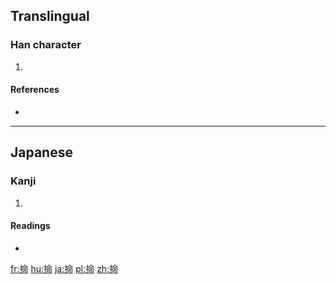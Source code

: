 ==Translingual==

===Han character===
{{Han char|rn=64|rad=手|as=08|sn=11|four=|canj=手人一中 (QOML)}}

# {{defn|Han|sort=手08}}

====References====
* {{Han ref|kx=0440.181|hdz=31900.071|uh=63B5|ud=25525}}

----

==Japanese==

===Kanji===
{{ja-kanji|grade=|rs=手08}}

# {{defn|lang=ja|sort=手08}}

====Readings====
* {{ja-readings|on=|kun=[[はば]] (haba)}}

[[fr:掵]]
[[hu:掵]]
[[ja:掵]]
[[pl:掵]]
[[zh:掵]]